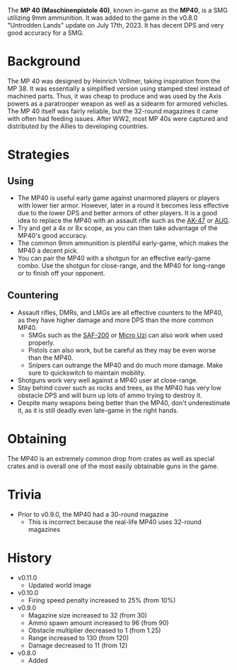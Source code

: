 The **MP 40 (Maschinenpistole 40)**, known in-game as the **MP40**, is a SMG utilizing 9mm ammunition. It was added to the game in the v0.8.0 "Untrodden Lands" update on July 17th, 2023. It has decent DPS and very good accuracy for a SMG.

# Background
The MP 40 was designed by Heinrich Vollmer, taking inspiration from the MP 38. It was essentially a simplified version using stamped steel instead of machined parts. Thus, it was cheap to produce and was used by the Axis powers as a paratrooper weapon as well as a sidearm for armored vehicles. The MP 40 itself was fairly reliable, but the 32-round magazines it came with often had feeding issues. After WW2, most MP 40s were captured and distributed by the Allies to developing countries.

# Strategies
## Using
- The MP40 is useful early game against unarmored players or players with lower tier armor. However, later in a round it becomes less effective due to the lower DPS and better armors of other players. It is a good idea to replace the MP40 with an assault rifle such as the [AK-47](weapons/guns/ak47) or [AUG](weapons/guns/aug).
- Try and get a 4x or 8x scope, as you can then take advantage of the MP40's good accuracy.
- The common 9mm ammunition is plentiful early-game, which makes the MP40 a decent pick.
- You can pair the MP40 with a shotgun for an effective early-game combo. Use the shotgun for close-range, and the MP40 for long-range or to finish off your opponent.

## Countering
- Assault rifles, DMRs, and LMGs are all effective counters to the MP40, as they have higher damage and more DPS than the more common MP40.
  - SMGs such as the [SAF-200](weapons/guns/saf200) or [Micro Uzi](weapons/guns/micro_uzi) can also work when used properly.
  - Pistols can also work, but be careful as they may be even worse than the MP40.
  - Snipers can outrange the MP40 and do much more damage. Make sure to quickswitch to maintain mobility.
- Shotguns work very well against a MP40 user at close-range.
- Stay behind cover such as rocks and trees, as the MP40 has very low obstacle DPS and will burn up lots of ammo trying to destroy it.
- Despite many weapons being better than the MP40, don't underestimate it, as it is still deadly even late-game in the right hands.

# Obtaining
The MP40 is an extremely common drop from crates as well as special crates and is overall one of the most easily obtainable guns in the game.

# Trivia
- Prior to v0.9.0, the MP40 had a 30-round magazine
  - This is incorrect because the real-life MP40 uses 32-round magazines

# History
- v0.11.0
  - Updated world image
- v0.10.0
  - Firing speed penalty increased to 25% (from 10%)
- v0.9.0
  - Magazine size increased to 32 (from 30)
  - Ammo spawn amount increased to 96 (from 90)
  - Obstacle multiplier decreased to 1 (from 1.25)
  - Range increased to 130 (from 120)
  - Damage decreased to 11 (from 12)
- v0.8.0
  - Added
